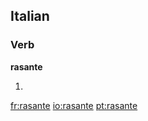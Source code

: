 ==Italian==

===Verb===
'''rasante'''

# {{present participle of|[[rasare#Italian|rasare]]|lang=Italian}}

[[fr:rasante]]
[[io:rasante]]
[[pt:rasante]]